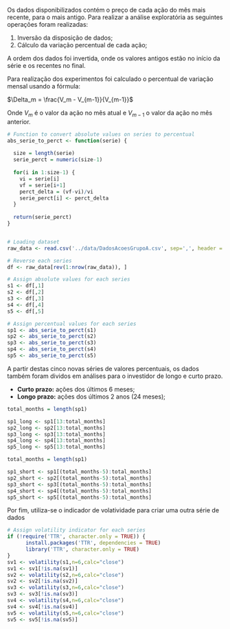 Os dados disponibilizados contém o preço de cada ação do mês mais recente, para o mais antigo. Para realizar a análise exploratória as seguintes operações foram realizadas:

1. Inversão da disposição de dados;
2. Cálculo da variação percentual de cada ação; 

A ordem dos dados foi invertida, onde os valores antigos estão no início da série e os recentes no final.

Para realização dos experimentos foi calculado o percentual de variação mensal usando a fórmula:

$\Delta_m = \frac{V_m - V_{m-1}}{V_{m-1}}$

Onde $V_m$ é o valor da ação no mês atual e $V_{m-1}$ o valor da ação no mês anterior.

```r
# Function to convert absolute values on series to percentual
abs_serie_to_perct <- function(serie) {
  
  size = length(serie)
  serie_perct = numeric(size-1)
  
  for(i in 1:size-1) {
    vi = serie[i]
    vf = serie[i+1]
    perct_delta = (vf-vi)/vi
    serie_perct[i] <- perct_delta
  }
  
  return(serie_perct)
}


# Loading dataset
raw_data <- read.csv('../data/DadosAcoesGrupoA.csv', sep=',', header = FALSE)

# Reverse each series 
df <- raw_data[rev(1:nrow(raw_data)), ]

# Assign absolute values for each series
s1 <- df[,1]
s2 <- df[,2]
s3 <- df[,3]
s4 <- df[,4]
s5 <- df[,5]

# Assign percentual values for each series
sp1 <- abs_serie_to_perct(s1)
sp2 <- abs_serie_to_perct(s2)
sp3 <- abs_serie_to_perct(s3)
sp4 <- abs_serie_to_perct(s4)
sp5 <- abs_serie_to_perct(s5)

```

A partir destas cinco novas séries de valores percentuais, os dados também foram dividos em análises para o investidor de longo e curto prazo.

- **Curto prazo:** ações dos últimos 6 meses;
- **Longo prazo:** ações dos últimos 2 anos (24 meses);


```r

total_months = length(sp1)

sp1_long <- sp1[13:total_months]
sp2_long <- sp2[13:total_months]
sp3_long <- sp3[13:total_months]
sp4_long <- sp4[13:total_months]
sp5_long <- sp5[13:total_months]

```


```r

total_months = length(sp1)

sp1_short <- sp1[(total_months-5):total_months]
sp2_short <- sp2[(total_months-5):total_months]
sp3_short <- sp3[(total_months-5):total_months]
sp4_short <- sp4[(total_months-5):total_months]
sp5_short <- sp5[(total_months-5):total_months]
```

Por fim, utiliza-se o indicador de volatividade para criar uma outra série de dados

```r
# Assign volatility indicator for each series
if (!require('TTR', character.only = TRUE)) {
      install.packages('TTR', dependencies = TRUE)
      library('TTR', character.only = TRUE)
}
sv1 <- volatility(s1,n=6,calc="close")
sv1 <- sv1[!is.na(sv1)]
sv2 <- volatility(s2,n=6,calc="close")
sv2 <- sv2[!is.na(sv2)]
sv3 <- volatility(s3,n=6,calc="close")
sv3 <- sv3[!is.na(sv3)]
sv4 <- volatility(s4,n=6,calc="close")
sv4 <- sv4[!is.na(sv4)]
sv5 <- volatility(s5,n=6,calc="close")
sv5 <- sv5[!is.na(sv5)]
```
